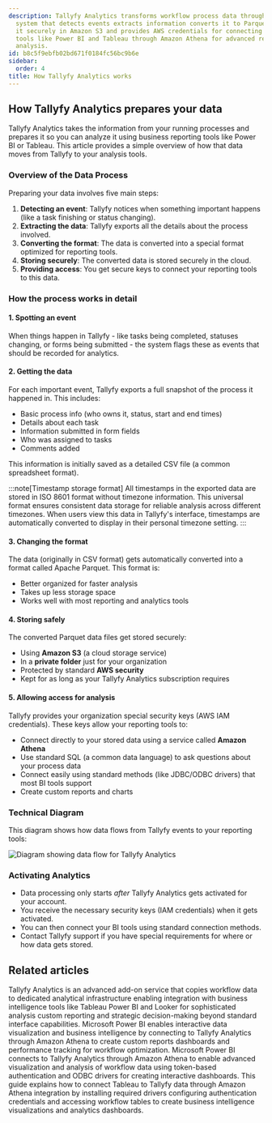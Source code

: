 ```yaml
---
description: Tallyfy Analytics transforms workflow process data through a five-step
  system that detects events extracts information converts it to Parquet format stores
  it securely in Amazon S3 and provides AWS credentials for connecting business intelligence
  tools like Power BI and Tableau through Amazon Athena for advanced reporting and
  analysis.
id: b8c5f9ebfb02bd671f0184fc56bc9b6e
sidebar:
  order: 4
title: How Tallyfy Analytics works
---
```


## How Tallyfy Analytics prepares your data

Tallyfy Analytics takes the information from your running processes and prepares it so you can analyze it using business reporting tools like Power BI or Tableau. This article provides a simple overview of how that data moves from Tallyfy to your analysis tools.

### Overview of the Data Process

Preparing your data involves five main steps:

1. **Detecting an event**: Tallyfy notices when something important happens (like a task finishing or status changing).
2. **Extracting the data**: Tallyfy exports all the details about the process involved.
3. **Converting the format**: The data is converted into a special format optimized for reporting tools.
4. **Storing securely**: The converted data is stored securely in the cloud.
5. **Providing access**: You get secure keys to connect your reporting tools to this data.

### How the process works in detail

#### 1. Spotting an event

When things happen in Tallyfy - like tasks being completed, statuses changing, or forms being submitted - the system flags these as events that should be recorded for analytics.

#### 2. Getting the data

For each important event, Tallyfy exports a full snapshot of the process it happened in. This includes:
- Basic process info (who owns it, status, start and end times)
- Details about each task
- Information submitted in form fields
- Who was assigned to tasks
- Comments added

This information is initially saved as a detailed CSV file (a common spreadsheet format).

:::note[Timestamp storage format]
All timestamps in the exported data are stored in ISO 8601 format without timezone information. This universal format ensures consistent data storage for reliable analysis across different timezones. When users view this data in Tallyfy's interface, timestamps are automatically converted to display in their personal timezone setting.
:::

#### 3. Changing the format

The data (originally in CSV format) gets automatically converted into a format called Apache Parquet. This format is:
- Better organized for faster analysis
- Takes up less storage space  
- Works well with most reporting and analytics tools

#### 4. Storing safely

The converted Parquet data files get stored securely:
- Using **Amazon S3** (a cloud storage service)
- In a **private folder** just for your organization
- Protected by standard **AWS security**
- Kept for as long as your Tallyfy Analytics subscription requires

#### 5. Allowing access for analysis

Tallyfy provides your organization special security keys (AWS IAM credentials). These keys allow your reporting tools to:
- Connect directly to your stored data using a service called **Amazon Athena**
- Use standard SQL (a common data language) to ask questions about your process data
- Connect easily using standard methods (like JDBC/ODBC drivers) that most BI tools support
- Create custom reports and charts

### Technical Diagram

This diagram shows how data flows from Tallyfy events to your reporting tools:

![Diagram showing data flow for Tallyfy Analytics](https://screenshots.tallyfy.com/file-8BhMH6hz3y.png)

### Activating Analytics

- Data processing only starts *after* Tallyfy Analytics gets activated for your account.
- You receive the necessary security keys (IAM credentials) when it gets activated.
- You can then connect your BI tools using standard connection methods.
- Contact Tallyfy support if you have special requirements for where or how data gets stored.


## Related articles
<CardGrid>
<LinkTitleCard header="<b>Integrations > Tallyfy Analytics</b>" href="/products/pro/integrations/analytics/" > Tallyfy Analytics is an advanced add-on service that copies workflow data to dedicated analytical infrastructure enabling integration with business intelligence tools like Tableau Power BI and Looker for sophisticated analysis custom reporting and strategic decision-making beyond standard interface capabilities. </LinkTitleCard>
<LinkTitleCard header="<b>Analytics > Power BI</b>" href="/products/pro/integrations/analytics/powerbi/" > Microsoft Power BI enables interactive data visualization and business intelligence by connecting to Tallyfy Analytics through Amazon Athena to create custom reports dashboards and performance tracking for workflow optimization. </LinkTitleCard>
<LinkTitleCard header="<b>Powerbi > Connect Power BI</b>" href="/products/pro/integrations/analytics/powerbi/how-to-analyze-tallyfy-workflows-with-power-bi/" > Microsoft Power BI connects to Tallyfy Analytics through Amazon Athena to enable advanced visualization and analysis of workflow data using token-based authentication and ODBC drivers for creating interactive dashboards. </LinkTitleCard>
<LinkTitleCard header="<b>Tableau > Connect Tableau to Tallyfy</b>" href="/products/pro/integrations/analytics/tableau/how-can-i-connect-tableau-to-my-tallyfy-data/" > This guide explains how to connect Tableau to Tallyfy data through Amazon Athena integration by installing required drivers configuring authentication credentials and accessing workflow tables to create business intelligence visualizations and analytics dashboards. </LinkTitleCard>
</CardGrid>